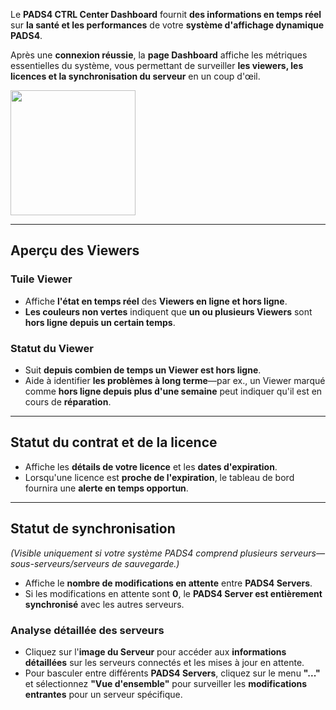 Le **PADS4 CTRL Center Dashboard** fournit **des informations en temps réel** sur **la santé et les performances** de votre **système d'affichage dynamique PADS4**.

Après une **connexion réussie**, la **page Dashboard** affiche les métriques essentielles du système, vous permettant de surveiller **les viewers, les licences et la synchronisation du serveur** en un coup d'œil.

<img height="200" src="/images/ctrl-centre/dashboard.png" />

***

## **Aperçu des Viewers**

### **Tuile Viewer**

* Affiche **l'état en temps réel** des **Viewers en ligne et hors ligne**.
* **Les couleurs non vertes** indiquent que **un ou plusieurs Viewers** sont **hors ligne depuis un certain temps**.

### **Statut du Viewer**

* Suit **depuis combien de temps un Viewer est hors ligne**.
* Aide à identifier **les problèmes à long terme**—par ex., un Viewer marqué comme **hors ligne depuis plus d'une semaine** peut indiquer qu'il est en cours de **réparation**.

***

## **Statut du contrat et de la licence**

* Affiche les **détails de votre licence** et les **dates d'expiration**.
* Lorsqu'une licence est **proche de l'expiration**, le tableau de bord fournira une **alerte en temps opportun**.

***

## **Statut de synchronisation**

*(Visible uniquement si votre système PADS4 comprend plusieurs serveurs—sous-serveurs/serveurs de sauvegarde.)*

* Affiche le **nombre de modifications en attente** entre **PADS4 Servers**.
* Si les modifications en attente sont **0**, le **PADS4 Server est entièrement synchronisé** avec les autres serveurs.

### **Analyse détaillée des serveurs**

* Cliquez sur l'**image du Serveur** pour accéder aux **informations détaillées** sur les serveurs connectés et les mises à jour en attente.
* Pour basculer entre différents **PADS4 Servers**, cliquez sur le menu **"..."** et sélectionnez **"Vue d'ensemble"** pour surveiller les **modifications entrantes** pour un serveur spécifique.
